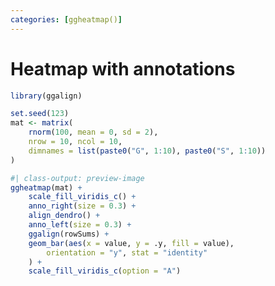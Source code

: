 ```yaml
---
categories: [ggheatmap()]
---
```


# Heatmap with annotations

```r
library(ggalign)
```

```r
set.seed(123)
mat <- matrix(
    rnorm(100, mean = 0, sd = 2),
    nrow = 10, ncol = 10,
    dimnames = list(paste0("G", 1:10), paste0("S", 1:10))
)
```

```r
#| class-output: preview-image
ggheatmap(mat) +
    scale_fill_viridis_c() +
    anno_right(size = 0.3) +
    align_dendro() +
    anno_left(size = 0.3) +
    ggalign(rowSums) +
    geom_bar(aes(x = value, y = .y, fill = value),
        orientation = "y", stat = "identity"
    ) +
    scale_fill_viridis_c(option = "A")
```
